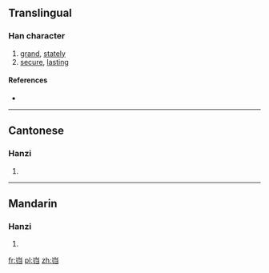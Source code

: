 {{also|巋}}
==Translingual==

===Han character===
{{Han char|rn=46|rad=山|as=05|sn=8|four=|canj=山中中尸 (ULLS)}}

# [[grand]], [[stately]]
# [[secure]], [[lasting]]

====References====
* {{Han ref|kx=0310.071|hdz=10766.110|uh=5CBF|ud=23743}}

----

==Cantonese==

===Hanzi===
{{yue-hanzi|jyut=|y=kwai1|tra=巋}}

# {{defn|Cantonese|sort=山05}}

----

==Mandarin==

===Hanzi===
{{cmn-hanzi|tra=巋|pin=[[kuī]] ([[kui1]])|wg=k'uei<sup>1</sup>}}

# {{defn|Mandarin|sort=山05}}

[[fr:岿]]
[[pl:岿]]
[[zh:岿]]